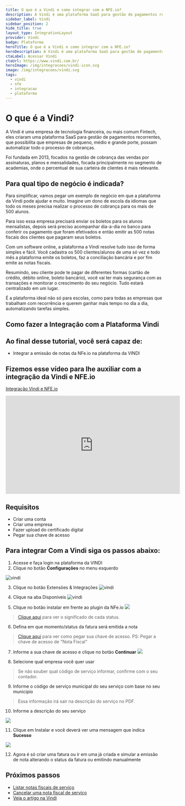 ```yaml
---
title: O que é a Vindi e como integrar com a NFE.io?
description: A Vindi é uma plataforma SaaS para gestão de pagamentos recorrentes, que possibilita que empresas de pequeno, médio e grande porte, possam automatizar todo o processo de cobranças.
sidebar_label: Vindi
sidebar_position: 2
hide_title: true
layout_type: IntegrationLayout
provider: Vindi
badge: Plataforma
heroTitle: O que é a Vindi e como integrar com a NFE.io?
heroDescription: A Vindi é uma plataforma SaaS para gestão de pagamentos recorrentes, que possibilita que empresas de pequeno, médio e grande porte, possam automatizar todo o processo de cobranças.
ctaLabel: Acessar Vindi
ctaUrl: https://www.vindi.com.br/
heroImage: /img/integracoes/vindi-icon.svg
image: /img/integracoes/vindi.svg
tags:
  - vindi
  - nfe
  - integracao
  - plataforma
---
```


# O que é a Vindi?
A Vindi é uma empresa de tecnologia financeira, ou mais comum Fintech, eles criaram uma plataforma SaaS para gestão de pagamentos recorrentes, que possibilita que empresas de pequeno, médio e grande porte, possam automatizar todo o processo de cobranças.

Foi fundada em 2013, focados na gestão de cobrança das vendas por assinaturas, planos e mensalidades, focada principalmente no segmento de academias, onde o percentual de sua carteira de clientes é mais relevante.

## Para qual tipo de negócio é indicada?
Para simplificar, vamos pegar um exemplo de negócio em que a plataforma da Vindi pode ajudar e muito. Imagine um dono de escola da idiomas que todo os meses precisa realizar o processo de cobrança para os mais de 500 alunos.

Para isso essa empresa precisará enviar os boletos para os alunos mensalistas, depois será preciso acompanhar dia-a-dia no banco para conferir os pagamento que foram efetivados e então emitir as 500 notas fiscais dos clientes que pagaram seus boletos.

Com um software online, a plataforma a Vindi resolve tudo isso de forma simples e fácil. Você cadastra os 500 clientes/alunos de uma só vez e todo mês a plataforma emite os boletos, faz a conciliação bancária e por fim emite as notas fiscais.

Resumindo, seu cliente pode te pagar de diferentes formas (cartão de crédito, débito online, boleto bancário), você vai ter mais segurança com as transações e monitorar o crescimento do seu negócio. Tudo estará centralizado em um lugar.

É a plataforma ideal não só para escolas, como para todas as empresas que trabalham com recorrência e querem ganhar mais tempo no dia a dia, automatizando tarefas simples.

## Como fazer a Integração com a Plataforma Vindi

## **Ao final desse tutorial, você será capaz de**:
- Integrar a emissão de notas da NFe.io na plataforma da VINDI

## Fizemos esse vídeo para lhe auxiliar com a integração da Vindi e NFE.io

[Integração Vindi e NFE.io](https://youtu.be/hwjl2WxMkSE "Integração Vindi e NFE.io")

<iframe width="560" height="315" src="https://www.youtube.com/embed/hwjl2WxMkSE" title="YouTube video player" frameborder="0" allow="accelerometer; autoplay; clipboard-write; encrypted-media; gyroscope; picture-in-picture" allowfullscreen></iframe>

## Requisitos

- Criar uma conta
- Criar uma empresa
- Fazer upload do certificado digital
- Pegar sua chave de acesso

## Para integrar Com a Vindi siga os passos abaixo:

1. Acesse e faça login na plataforma da VINDI
2. Clique no botão **Configurações** no menu esquerdo

![vindi](https://nfe.io/docs/app/uploads/2020/09/botao-configuracao.png)

3. Clique no botão Extensões & Integrações
![vindi](https://nfe.io/docs/app/uploads/2020/09/botao-extensoes.png)

4. Clique na aba Disponíveis
![vindi](https://nfe.io/docs/app/uploads/2020/09/botao-disponiveis.png)

5. Clique no botão instalar em frente ao plugin da NFe.io
![](https://nfe.io/docs/app/uploads/2020/09/botao-instalar.png)
> [Clique aqui](https://atendimento.vindi.com.br/hc/pt-br/articles/204706800 "Clique aqui") para ver o significado de cada status.

6. Defina em que momento/status da fatura será emitida a nota
>[ Clique aqui](https://nfe.io/docs/integracoes/integracao-vindi/ " Clique aqui") para ver como pegar sua chave de acesso. PS: Pegar a chave de acesso de "Nota Fiscal"

7. Informe a sua chave de acesso e clique no botão **Continuar**
![](https://nfe.io/docs/app/uploads/2020/09/definir-emissao.png)

8. Selecione qual empresa você quer usar

> Se não souber qual código de serviço informar, confirme com o seu contador.

9. Informe o código de serviço municipal do seu serviço com base no seu municipio

> Essa informação irá sair na descrição do serviço no PDF.

10. Informe a descrição do seu serviço

![](https://nfe.io/docs/app/uploads/2020/09/definir-empresa.png)

11. Clique em Instalar e você deverá ver uma mensagem que indica **Sucesso**

![](https://nfe.io/docs/app/uploads/2020/09/salvo-sucesso.png)

12. Agora é só criar uma fatura ou ir em uma já criada e simular a emissão de nota alterando o status da fatura ou emitindo manualmente

## Próximos passos
- [Listar notas fiscais de serviço](https://nfe.io/docs/nossa-plataforma/nota-fiscal-servico/listar-notas-servico/ "Listar notas fiscais de serviço")
- [Cancelar uma nota fiscal de serviço](https://nfe.io/docs/nossa-plataforma/nota-fiscal-servico/cancelar-nota-servico/ "Cancelar uma nota fiscal de serviço")
- [Veja o artigo na Vindi](https://blog.vindi.com.br/integracao-nota-fiscal-online-nfe-io/ "Veja o artigo na Vindi")



